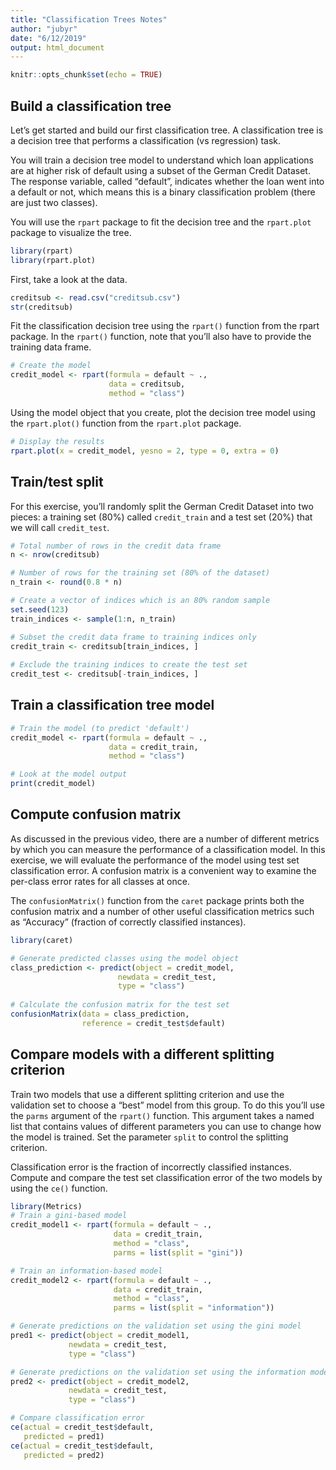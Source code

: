 ```yaml
---
title: "Classification Trees Notes"
author: "jubyr"
date: "6/12/2019"
output: html_document
---
```


```r
knitr::opts_chunk$set(echo = TRUE)
```

## Build a classification tree

Let's get started and build our first classification tree. A classification tree is a decision tree that performs a classification (vs regression) task.

You will train a decision tree model to understand which loan applications are at higher risk of default using a subset of the German Credit Dataset. The response variable, called "default", indicates whether the loan went into a default or not, which means this is a binary classification problem (there are just two classes).

You will use the `rpart` package to fit the decision tree and the `rpart.plot` package to visualize the tree.

```r
library(rpart)
library(rpart.plot)
```

First, take a look at the data.

```r
creditsub <- read.csv("creditsub.csv")
str(creditsub)
```

Fit the classification decision tree using the `rpart()` function from the rpart package. In the `rpart()` function, note that you'll also have to provide the training data frame.

```r
# Create the model
credit_model <- rpart(formula = default ~ ., 
                      data = creditsub, 
                      method = "class")
```

Using the model object that you create, plot the decision tree model using the `rpart.plot()` function from the `rpart.plot` package.

```r
# Display the results
rpart.plot(x = credit_model, yesno = 2, type = 0, extra = 0)
```

## Train/test split

For this exercise, you'll randomly split the German Credit Dataset into two pieces: a training set (80%) called `credit_train` and a test set (20%) that we will call `credit_test`.

```r
# Total number of rows in the credit data frame
n <- nrow(creditsub)

# Number of rows for the training set (80% of the dataset)
n_train <- round(0.8 * n) 

# Create a vector of indices which is an 80% random sample
set.seed(123)
train_indices <- sample(1:n, n_train)

# Subset the credit data frame to training indices only
credit_train <- creditsub[train_indices, ]  
  
# Exclude the training indices to create the test set
credit_test <- creditsub[-train_indices, ]  
```

## Train a classification tree model

```r
# Train the model (to predict 'default')
credit_model <- rpart(formula = default ~ ., 
                      data = credit_train, 
                      method = "class")

# Look at the model output                      
print(credit_model)
```

## Compute confusion matrix

As discussed in the previous video, there are a number of different metrics by which you can measure the performance of a classification model. In this exercise, we will evaluate the performance of the model using test set classification error. A confusion matrix is a convenient way to examine the per-class error rates for all classes at once.

The `confusionMatrix()` function from the `caret` package prints both the confusion matrix and a number of other useful classification metrics such as "Accuracy" (fraction of correctly classified instances).

```r
library(caret)
```


```r
# Generate predicted classes using the model object
class_prediction <- predict(object = credit_model,  
                        newdata = credit_test,   
                        type = "class")  
                            
# Calculate the confusion matrix for the test set
confusionMatrix(data = class_prediction,       
                reference = credit_test$default)  
```

## Compare models with a different splitting criterion

Train two models that use a different splitting criterion and use the validation set to choose a "best" model from this group. To do this you'll use the `parms` argument of the `rpart()` function. This argument takes a named list that contains values of different parameters you can use to change how the model is trained. Set the parameter `split` to control the splitting criterion.

Classification error is the fraction of incorrectly classified instances. Compute and compare the test set classification error of the two models by using the `ce()` function.

```r
library(Metrics)
# Train a gini-based model
credit_model1 <- rpart(formula = default ~ ., 
                       data = credit_train, 
                       method = "class",
                       parms = list(split = "gini"))

# Train an information-based model
credit_model2 <- rpart(formula = default ~ ., 
                       data = credit_train, 
                       method = "class",
                       parms = list(split = "information"))

# Generate predictions on the validation set using the gini model
pred1 <- predict(object = credit_model1, 
             newdata = credit_test,
             type = "class")    

# Generate predictions on the validation set using the information model
pred2 <- predict(object = credit_model2, 
             newdata = credit_test,
             type = "class")

# Compare classification error
ce(actual = credit_test$default, 
   predicted = pred1)
ce(actual = credit_test$default, 
   predicted = pred2)  
```
